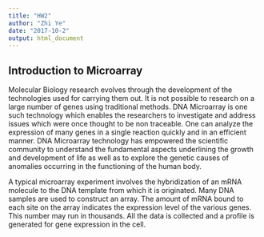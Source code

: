 ```yaml
---
title: "HW2"
author: "Zhi Ye"
date: "2017-10-2"
output: html_document
---
```



## Introduction to Microarray

Molecular Biology research evolves through the development of the technologies used for carrying them out. It is not possible to research on a large number of genes using traditional methods. DNA Microarray is one such technology which enables the researchers to investigate and address issues which were once thought to be non traceable. One can analyze the expression of many genes in a single reaction quickly and in an efficient manner. DNA Microarray technology has empowered the scientific community to understand the fundamental aspects underlining the growth and development of life as well as to explore the genetic causes of anomalies occurring in the functioning of the human body.

A typical microarray experiment involves the hybridization of an mRNA molecule to the DNA template from which it is originated. Many DNA samples are used to construct an array. The amount of mRNA bound to each site on the array indicates the expression level of the various genes. This number may run in thousands. All the data is collected and a profile is generated for gene expression in the cell.